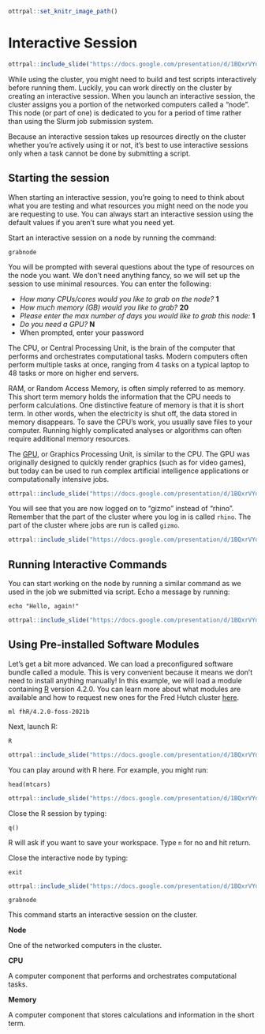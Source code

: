 
```r
ottrpal::set_knitr_image_path()
```

# Interactive Session

```r
ottrpal::include_slide("https://docs.google.com/presentation/d/1BQxrVYdKZTbpCaF-i_q9w7s9x034lEXpQZDU-Sl09cs/edit#slide=id.gff2211b72f_1_275")
```

While using the cluster, you might need to build and test scripts interactively before running them. Luckily, you can work directly on the cluster by creating an interactive session. When you launch an interactive session, the cluster assigns you a portion of the networked computers called a "node". This node (or part of one) is dedicated to you for a period of time rather than using the Slurm job submission system. 

Because an interactive session takes up resources directly on the cluster whether you're actively using it or not, it's best to use interactive sessions only when a task cannot be done by submitting a script.  

## Starting the session

When starting an interactive session, you're going to need to think about what you are testing and what resources you might need on the node you are requesting to use. You can always start an interactive session using the default values if you aren't sure what you need yet.  

Start an interactive session on a node by running the command:

```
grabnode
```

You will be prompted with several questions about the type of resources on the node you want. We don't need anything fancy, so we will set up the session to use minimal resources. You can enter the following:

- _How many CPUs/cores would you like to grab on the node?_ **1**
- _How much memory (GB) would you like to grab?_ **20**
- _Please enter the max number of days you would like to grab this node:_ **1**
- _Do you need a GPU?_ **N**
- When prompted, enter your password

The CPU, or Central Processing Unit, is the brain of the computer that performs and orchestrates computational tasks. Modern computers often perform multiple tasks at once, ranging from 4 tasks on a typical laptop to 48 tasks or more on higher end servers. 

RAM, or Random Access Memory, is often simply referred to as memory. This short term memory holds the information that the CPU needs to perform calculations. One distinctive feature of memory is that it is short term. In other words, when the electricity is shut off, the data stored in memory disappears. To save the CPU's work, you usually save files to your computer. Running highly complicated analyses or algorithms can often require additional memory resources.

The [GPU](https://www.intel.com/content/www/us/en/products/docs/processors/what-is-a-gpu.html){target="_blank"}, or Graphics Processing Unit, is similar to the CPU. The GPU was originally designed to quickly render graphics (such as for video games), but today can be used to run complex artificial intelligence applications or computationally intensive jobs.

```r
ottrpal::include_slide("https://docs.google.com/presentation/d/1BQxrVYdKZTbpCaF-i_q9w7s9x034lEXpQZDU-Sl09cs/edit#slide=id.gff2211b72f_1_26")
```

You will see that you are now logged on to "gizmo" instead of "rhino". Remember that the part of the cluster where you log in is called `rhino`. The part of the cluster where jobs are run is called `gizmo`. 

```r
ottrpal::include_slide("https://docs.google.com/presentation/d/1BQxrVYdKZTbpCaF-i_q9w7s9x034lEXpQZDU-Sl09cs/edit#slide=id.gff2211b72f_1_50")
```

## Running Interactive Commands

You can start working on the node by running a similar command as we used in the job we submitted via script. Echo a message by running:

```
echo "Hello, again!"
```

```r
ottrpal::include_slide("https://docs.google.com/presentation/d/1BQxrVYdKZTbpCaF-i_q9w7s9x034lEXpQZDU-Sl09cs/edit#slide=id.gff2211b72f_1_58")
```


## Using Pre-installed Software Modules

Let's get a bit more advanced. We can load a preconfigured software bundle called a module. This is very convenient because it means we don't need to install anything manually! In this example, we will load a module containing [R](https://www.r-project.org/){target="_blank"} version 4.2.0. You can learn more about what modules are available and how to request new ones for the Fred Hutch cluster [here](https://sciwiki.fredhutch.org/scicomputing/compute_scientificSoftware/){target="_blank"}.

```
ml fhR/4.2.0-foss-2021b
```

Next, launch R:

```
R
```

```r
ottrpal::include_slide("https://docs.google.com/presentation/d/1BQxrVYdKZTbpCaF-i_q9w7s9x034lEXpQZDU-Sl09cs/edit#slide=id.gff2211b72f_1_65")
```

You can play around with R here. For example, you might run:

```
head(mtcars)
```

```r
ottrpal::include_slide("https://docs.google.com/presentation/d/1BQxrVYdKZTbpCaF-i_q9w7s9x034lEXpQZDU-Sl09cs/edit#slide=id.gff2211b72f_1_72")
```

Close the R session by typing:

```
q()
```

R will ask if you want to save your workspace. Type `n` for no and hit return.

Close the interactive node by typing:

```
exit
```

```r
ottrpal::include_slide("https://docs.google.com/presentation/d/1BQxrVYdKZTbpCaF-i_q9w7s9x034lEXpQZDU-Sl09cs/edit#slide=id.gff2211b72f_1_82")
```

<div class = "dictionary">
`grabnode` 

This command starts an interactive session on the cluster.

**Node** 

One of the networked computers in the cluster. 

**CPU** 

A computer component that performs and orchestrates computational tasks.

**Memory** 

A computer component that stores calculations and information in the short term.
</div>
